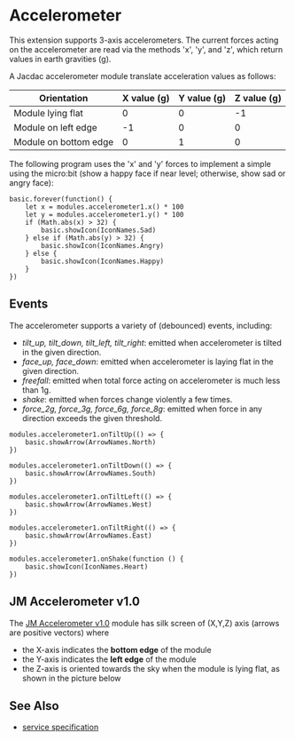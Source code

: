 # Accelerometer

This extension supports 3-axis accelerometers.
The current forces acting on the accelerometer are
read via the methods 'x', 'y', and 'z', which return
values in earth gravities (g).

A Jacdac accelerometer module translate acceleration values as follows:

| Orientation           | X value (g) | Y value (g) | Z value (g) |
| --------------------- | ----------- | ----------- | ----------- |
| Module lying flat     | 0           | 0           | -1          |
| Module on left edge   | -1          | 0           | 0           |
| Module on bottom edge | 0           | 1           | 0           |

The following program uses the 'x' and 'y' forces to implement a simple
using the micro:bit (show a happy face if near level; otherwise,
show sad or angry face):

```blocks
basic.forever(function() {
    let x = modules.accelerometer1.x() * 100
    let y = modules.accelerometer1.y() * 100
    if (Math.abs(x) > 32) {
        basic.showIcon(IconNames.Sad)
    } else if (Math.abs(y) > 32) {
        basic.showIcon(IconNames.Angry)
    } else {
        basic.showIcon(IconNames.Happy)
    }
})
```

## Events

The accelerometer supports a variety of (debounced) events, including:

-   _tilt_up, tilt_down, tilt_left, tilt_right_: emitted when accelerometer is tilted in the given direction.
-   _face_up, face_down_: emitted when accelerometer is laying flat in the given direction.
-   _freefall_: emitted when total force acting on accelerometer is much less than 1g.
-   _shake_: emitted when forces change violently a few times.
-   _force_2g, force_3g, force_6g, force_8g_: emitted when force in any direction exceeds the given threshold.

```blocks
modules.accelerometer1.onTiltUp(() => {
    basic.showArrow(ArrowNames.North)
})

modules.accelerometer1.onTiltDown(() => {
    basic.showArrow(ArrowNames.South)
})

modules.accelerometer1.onTiltLeft(() => {
    basic.showArrow(ArrowNames.West)
})

modules.accelerometer1.onTiltRight(() => {
    basic.showArrow(ArrowNames.East)
})

modules.accelerometer1.onShake(function () {
    basic.showIcon(IconNames.Heart)
})
```

## JM Accelerometer v1.0

The [JM Accelerometer v1.0](/devices/microsoft/research/jmaccelerometer30v10) module
has silk screen of (X,Y,Z) axis (arrows are positive vectors) where 
- the X-axis indicates the **bottom edge** of the module
- the Y-axis indicates the **left edge** of the module
- the Z-axis is oriented towards the sky when the module is lying flat, as shown in the picture below


<DeviceImage id="microsoft-research-jmaccelerometer30v10" size="catalog" />

## See Also

-   [service specification](/services/accelerometer/)
